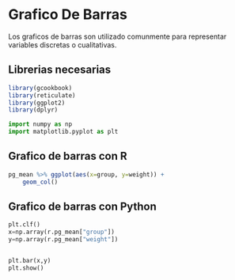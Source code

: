 # Grafico De Barras

Los graficos de barras son utilizado comunmente para representar variables discretas o cualitativas.

## Librerias necesarias

```r
library(gcookbook)
library(reticulate)
library(ggplot2)
library(dplyr)
```

```python
import numpy as np
import matplotlib.pyplot as plt
```

## Grafico de barras con R


```r
pg_mean %>% ggplot(aes(x=group, y=weight)) + 
    geom_col()
```

## Grafico de barras con Python
```python
plt.clf()
x=np.array(r.pg_mean["group"])
y=np.array(r.pg_mean["weight"])


plt.bar(x,y)
plt.show()

```

